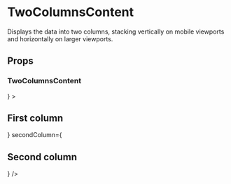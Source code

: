 
<Meta title='Pages/TwoColumns' component={TwoColumnsContent} />

# TwoColumnsContent

Displays the data into two columns, stacking vertically on mobile viewports and horizontally on larger viewports.

## Props

<Props of={TwoColumnsContent} />

### TwoColumnsContent

<Preview>
  <Story name='TwoColumns'>
    <BaseLayout
      variant='minimal'
      footerComponent={<DemoFooter className=' bg-navy-05 min-h-inherit' />}
    >
      <TwoColumnsContent
        firstColumn={
          <div className='h-[700px]'>
            <h2>First column</h2>
          </div>
        }
        secondColumn={
          <div className='h-[700px]'>
            <h2>Second column</h2>
          </div>
        }
      />
    </BaseLayout>
  </Story>
</Preview>
